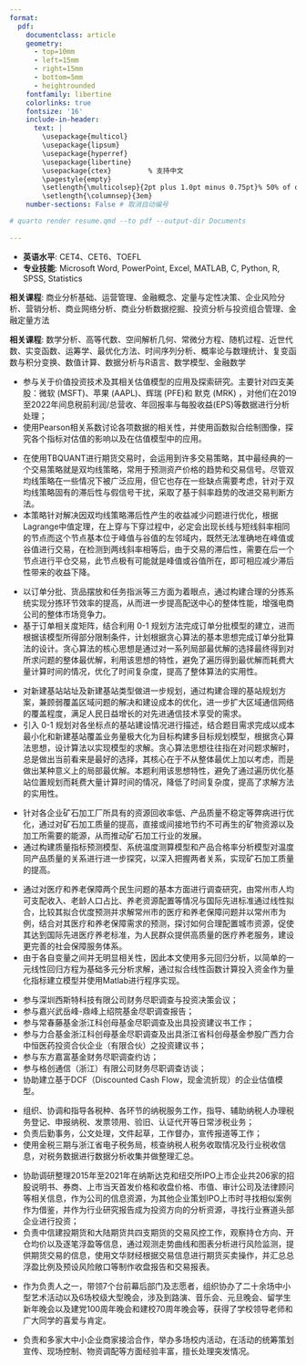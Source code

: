 ```yaml
---
format: 
  pdf: 
    documentclass: article
    geometry:
      - top=10mm
      - left=15mm
      - right=15mm
      - bottom=5mm
      - heightrounded
    fontfamily: libertine
    colorlinks: true
    fontsize: '16'
    include-in-header: 
      text: |
        \usepackage{multicol}
        \usepackage{lipsum}
        \usepackage{hyperref}
        \usepackage{libertine}
        \usepackage{ctex}         % 支持中文
        \pagestyle{empty}
        \setlength{\multicolsep}{2pt plus 1.0pt minus 0.75pt}% 50% of original values
        \setlength{\columnsep}{3em}
    number-sections: False # 取消自动编号

# quarto render resume.qmd --to pdf --output-dir Documents
  
---
```

<!-- TITLE -->
\begin{tabular}{@{} m{0.72\textwidth} m{0.25\textwidth} @{}}
    \begin{minipage}[t]{0.98\linewidth}
        \begin{flushleft}
            {\huge\bfseries 陈宇轩} \\[4mm]
            
            \begin{tabular}{@{} l @{\hspace{3mm}} l @{}} 
                \textbf{| 电子邮箱:}    & \href{mailto:cyxnbnb@bu.edu}{cyxnbnb@bu.edu} \\
                                   & \href{mailto:cyxnbnbnb@gmail.com}{cyxnbnbnb@gmail.com} \\
                
                \textbf{| 联系方式:}    & +1 (857) 256-4713 \\
                                   & +86 139-5799-2893 \\
                
                \textbf{| 个人网站:}     & \href{https://cyxnbnbnb.github.io/}{cyxnbnbnb.github.io} \\
                
                \textbf{| Github主页:} & \href{https://github.com/CYXNBNBNB}{github.com/CYXNBNBNB}
            \end{tabular}
            
            \vspace*{2mm}
        \end{flushleft}
    \end{minipage}
    &
    \raisebox{-0.8\height}{\includegraphics[width=0.75\linewidth,keepaspectratio]{images/1_inch.jpg}} % height控制图片高度  width控制图片大小
\end{tabular}
\vspace*{2mm}





<!-- Skills -->
\begin{large}{\bf 专业技能}
  \vspace{3pt}
  \hrule
\end{large}
* **英语水平**: CET4、CET6、TOEFL
* **专业技能**: Microsoft Word, PowerPoint, Excel, MATLAB, C, Python, R, SPSS, Statistics





<!-- EDUCATION: 1ST BULLET -->
\begin{large}
  {\bf 教育经历}
  \vspace{3pt}
  \hrule
  \begin{multicols}{2}
    \begin{flushleft}{\bf 波士顿大学}\end{flushleft}
    \begin{flushright}2024.9 - 2025.8\end{flushright}
  \end{multicols}
  \vspace{-0.17cm}
  \begin{multicols}{2}
    \begin{flushleft}硕士\hspace{1cm}应用商业分析\end{flushleft}
  \end{multicols}
  \vspace{-0.20cm}
\end{large}

**相关课程**: 商业分析基础、运营管理、金融概念、定量与定性决策、企业风险分析、营销分析、商业网络分析、商业分析数据挖掘、投资分析与投资组合管理、金融定量方法

\vspace{0.2cm}

<!-- EDUCATION: 2ND BULLET -->
\begin{large}
  \begin{multicols}{2}
    \begin{flushleft}{\bf 浙江工业大学}\end{flushleft}
    \begin{flushright}2020.9 - 2024.6\end{flushright}
  \end{multicols}
  \vspace{-0.17cm}
  \begin{multicols}{2}
    \begin{flushleft}理学学士\hspace{1cm}数学与应用数学\end{flushleft}
  \end{multicols}
  \vspace{-0.20cm}
\end{large}
**相关课程**: 数学分析、高等代数、空间解析几何、常微分方程、随机过程、近世代数、实变函数、运筹学、最优化方法、时间序列分析、概率论与数理统计、复变函数与积分变换、数值计算、数据分析与R语言、数学模型、金融数学<br>
  \begin{multicols}{2}
    \begin{flushleft}{\bf • 浙江工业大学数学建模竞赛三等奖}\end{flushleft}
    \begin{flushright}2022.5\end{flushright}
  \end{multicols}
    \begin{multicols}{2}
    \begin{flushleft}{\bf • 浙江省第十届大学生广告创意竞赛优秀奖}\end{flushleft}
    \begin{flushright}2022.7\end{flushright}
  \end{multicols}
    \begin{multicols}{2}
    \begin{flushleft}{\bf • 第14届全国大学生广告艺术大赛优秀奖}\end{flushleft}
    \begin{flushright}2022.7\end{flushright}
  \end{multicols}

\vspace{0.2cm}






<!--Research Projects : 1ST BULLET -->
\begin{large}{\bf 课题研究}
  \vspace{3pt}
  \hrule
  \begin{multicols}{2}
    \begin{flushleft}{\bf | 哥伦比亚大学}\end{flushleft}
    \begin{flushright}2023.7 – 2023.9\end{flushright}
  \end{multicols}
  \vspace{-0.17cm}
  \begin{multicols}{2}
    \parbox{1.4\linewidth}{\textbf{价值投资技术}: 评估模型在 CFA 认证中的高级应用与探索研究}
  \end{multicols}
  \vspace{-0.10cm}
\end{large}

\vspace{1.5pt}

* 参与关于价值投资技术及其相关估值模型的应用及探索研究。主要针对四支美股：微软 (MSFT)、苹果 (AAPL)、辉瑞 (PFE)和 默克 (MRK) ，对他们在2019至2022年间息税前利润/总营收、年回报率与每股收益(EPS)等数据进行分析处理；
* 使用Pearson相关系数讨论各项数据的相关性，并使用函数拟合绘制图像，探究各个指标对估值的影响以及在估值模型中的应用。

\vspace{0.2cm}

<!-- Research Projects : 2ND BULLET -->
\begin{large}
  \begin{flushleft}{\bf | 浙江工业大学}\end{flushleft}
  \begin{multicols}{2}
  \parbox{1.6\linewidth}{\bf TBL语言基于斜率趋势预测的改进双均线交易策略}
    \begin{flushright}2022.10\end{flushright}
  \end{multicols}
  \vspace{-0.17cm}
  \begin{multicols}{2}
    \begin{flushleft}\textit{算法设计}\end{flushleft}
    \begin{flushright}  \end{flushright}\end
  {multicols}
\end{large}
\vspace{-0.16cm}
* 在使用TBQUANT进行期货交易时，会运用到许多交易策略，其中最经典的一个交易策略就是双均线策略，常用于预测资产价格的趋势和交易信号。尽管双均线策略在一些情况下被广泛应用，但它也存在一些缺点需要考虑，针对于双均线策略固有的滞后性与假信号干扰，采取了基于斜率趋势的改进交易判断方法。
* 本策略针对解决因双均线策略滞后性产生的收益减少问题进行优化，根据Lagrange中值定理，在上穿与下穿过程中，必定会出现长线与短线斜率相同的节点而这个节点基本位于峰值与谷值的左邻域内，既然无法准确地在峰值或谷值进行交易，在检测到两线斜率相等后，由于交易的滞后性，需要在后一个节点进行平仓交易，此节点极有可能就是峰值或谷值所在，即可相应减少滞后性带来的收益下降。

\vspace{0.2cm}

<!-- Research Projects : 3RD BULLET -->
\begin{large}
  \begin{multicols}{2}
  \parbox{1.6\linewidth}{\bf 基于贪心算法思想的分拣系统优化问题研究}
    \begin{flushright}2022.8\end{flushright}
  \end{multicols}
  \vspace{-0.17cm}
  \begin{multicols}{2}
    \begin{flushleft}\textit{程序设计}\end{flushleft}
    \begin{flushright}  \end{flushright}\end
  {multicols}
\end{large}
\vspace{-0.16cm}
* 以订单分批、货品摆放和任务指派等三方面为着眼点，通过构建合理的分拣系统实现分拣环节效率的提高，从而进一步提高配送中心的整体性能，增强电商公司的整体市场竞争力。
* 基于订单相关度矩阵，结合利用 0-1 规划方法完成订单分批模型的建立，进而根据该模型所得部分限制条件，计划根据贪心算法的基本思想完成订单分批算法的设计。贪心算法的核心思想是通过对一系列局部最优解的选择最终得到对所求问题的整体最优解，利用该思想的特性，避免了遍历得到最优解而耗费大量计算时间的情况，优化了时间复杂度，提高了整体算法的实用性。

\vspace{0.2cm}

<!-- Research Projects : 4TH BULLET -->
\begin{large}
  \begin{multicols}{2}
  \parbox{1.6\linewidth}{\bf 基于多目标规划模型的移动通信网络站址规划和区域聚类问题}
    \begin{flushright}2022.8\end{flushright}
  \end{multicols}
  \vspace{-0.17cm}
  \begin{multicols}{2}
    \begin{flushleft}\textit{程序设计}\end{flushleft}
    \begin{flushright}  \end{flushright}\end
  {multicols}
\end{large}
\vspace{-0.16cm}
* 对新建基站站址及新建基站类型做进一步规划，通过构建合理的基站规划方案，兼顾弱覆盖区域问题的解决和建设成本的优化，进一步扩大区域通信网络的覆盖程度，满足人民日益增长的对先进通信技术享受的需求。
* 引入 0-1 规划对各坐标点的基站建设情况进行描述，结合题目需求完成以成本最小化和新建基站覆盖业务量极大化为目标构建多目标规划模型，根据贪心算法思想，设计算法以实现模型的求解。贪心算法思想往往指在对问题求解时，总是做出当前看来是最好的选择，其核心在于不从整体最优上加以考虑，而是做出某种意义上的局部最优解。本题利用该思想特性，避免了通过遍历优化基站位置规划而耗费大量计算时间的情况，降低了时间复杂度，提高了求解方法的实用性。

\vspace{0.2cm}

<!-- Research Projects : 5TH BULLET -->
\begin{large}
  \begin{multicols}{2}
  \parbox{1.6\linewidth}{\bf 基于多元线性回归的矿石加工质量控制问题研究}
    \begin{flushright}2022.7\end{flushright}
  \end{multicols}
  \vspace{-0.17cm}
  \begin{multicols}{2}
    \begin{flushleft}\textit{程序设计}\end{flushleft}
    \begin{flushright}  \end{flushright}\end
  {multicols}
\end{large}
\vspace{-0.16cm}
* 针对各企业矿石加工厂所具有的资源回收率低、产品质量不稳定等弊病进行优化，通过对矿石加工质量的提高，直接或间接地节约不可再生的矿物资源以及加工所需要的能源，从而推动矿石加工行业的发展。
* 通过构建质量指标预测模型、系统温度测算模型和产品合格率分析模型对温度同产品质量的关系进行进一步探究，以深入把握两者关系，实现矿石加工质量的提高。

\vspace{0.2cm}

<!-- Research Projects : 6TH BULLET -->
\begin{large}
  \begin{multicols}{2}
  \parbox{1.6\linewidth}{\bf 利用回归分析预测并求解常州市的医疗和养老保障问题}
    \begin{flushright}2022.7\end{flushright}
  \end{multicols}
  \vspace{-0.17cm}
  \begin{multicols}{2}
    \begin{flushleft}\textit{程序设计}\end{flushleft}
    \begin{flushright}  \end{flushright}\end
  {multicols}
\end{large}
\vspace{-0.16cm}
* 通过对医疗和养老保障两个民生问题的基本方面进行调查研究，由常州市人均可支配收入、老龄人口占比、养老资源配置等情况与国际先进标准通过线性拟合，比较其拟合优度预测并求解常州市的医疗和养老保障问题并以常州市为例，结合对其医疗和养老保障需求的预测，探讨如何合理配置城市资源，促使其达到国际先进医疗养老标准，为人民群众提供高质量的医疗养老服务，建设更完善的社会保障服务体系。
* 由于各自变量之间并无明显相关性，因此本文使用多元回归分析，以简单的一元线性回归方程为基础多元分析求解，通过拟合线性函数计算投入资金作为量化指标建立模型并使用Matlab进行程序实现。

\vspace{7pt}







<!-- EXPERIENCE : 1ST BULLET-->
\begin{large}{\bf 实习经历}
  \vspace{3pt}
  \hrule
  \begin{multicols}{2}
    \parbox{1.4\linewidth}{\bf 浙江金控投资管理有限公司}
    \begin{flushright}2024.4 - 2024.7\end{flushright}
  \end{multicols}
  \vspace{-0.17cm}
  \begin{multicols}{2}
    \begin{flushleft}\textit{财务部助理}\end{flushleft}
    \begin{flushright}  \end{flushright}\end
  {multicols}
\end{large}
\vspace{-0.16cm}
* 参与深圳西斯特科技有限公司财务尽职调查与投资决策会议；
* 参与嘉兴武岳峰-鼎峰上绍院基金尽职调查报告；
* 参与常春藤基金浙江科创母基金尽职调查及出具投资建议书工作；
* 参与力合基金浙江科创母基金尽职调查及出具浙江省科创母基金参股广西力合中恒医药投资合伙企业（有限合伙）之投资建议书；
* 参与东方嘉富基金财务尽职调查约访；
* 参与格创通信（浙江）有限公司财务尽职调查访谈；
* 协助建立基于DCF（Discounted Cash Flow，现金流折现）的企业估值模型。

\vspace{7pt}

<!-- EXPERIENCE : 2ND BULLET -->
\begin{large}
  \begin{multicols}{2}
    \parbox{1.4\linewidth}{\bf 国家税务总局金华市金东区税务局}
    \begin{flushright}2021.12 - 2022.1\end{flushright}
  \end{multicols}
  \vspace{-0.17cm}
  \begin{multicols}{2}
    \begin{flushleft}\textit{纳税服务岗、办公室综合岗}\end{flushleft}
    \begin{flushright}  \end{flushright}\end
  {multicols}
\end{large}
\vspace{-0.16cm}
* 组织、协调和指导各税种、各环节的纳税服务工作，指导、辅助纳税人办理税务登记、申报纳税、发票领用、验旧、认证代开等日常涉税业务；
* 负责后勤事务，公文处理，文件起草，工作督办，宣传报道等工作；
* 使用金税三期与浙江省电子税务局，核查纳税人税务收取情况及行业税收信息，对税务数据进行数据分析收集并做整理汇总。

\vspace{7pt}

<!-- EXPERIENCE : 3RD BULLET -->
\begin{large}
  \begin{multicols}{2}
  \parbox{1.4\linewidth}{\bf 杭州谦和明德股权投资有限公司}
    \begin{flushright}2021.8 - 2021.9\end{flushright}
  \end{multicols}
  \vspace{-0.17cm}
  \begin{multicols}{2}
    \begin{flushleft}\textit{投资助理}\end{flushleft}
    \begin{flushright}  \end{flushright}\end
  {multicols}
\end{large}
\vspace{-0.16cm}
* 协助调研整理2015年至2021年在纳斯达克和纽交所IPO上市企业共206家的招股说明书、券商、上市当天首发价格和收盘价格、市值、审计公司及法律顾问等相关信息，作为公司的信息资源，为其他企业策划IPO上市时寻找相似案例作为借鉴，并作为行业研究报告成为投资方向的分析资源，寻找行业赛道头部企业进行投资；
* 负责中信建投期货和大陆期货共四支期货的交易风控工作，观察持仓方向、开仓均价以及逐笔浮盈等信息，通过观测走势曲线和图表分析进行风险监测，提供期货交易的信息，使用文华财经根据交易信息进行期货买卖操作，并汇总总浮盈比例及预设风险敞口等制作收盘报告和交易报表。

\vspace{7pt}





<!-- Activity Experience  1st-->
\begin{large}{\bf 活动经历}
  \vspace{3pt}
  \hrule
  \begin{multicols}{2}
  \parbox{1.6\linewidth}{\bf 浙江工业大学星星索大学生艺术团}
    \begin{flushright}2020.9 - 2023.6\end{flushright}
  \end{multicols}
  \vspace{-0.17cm}
  \begin{flushleft}\textit{团长}\end{flushleft}
\end{large}
\vspace{-0.16cm}
* 作为负责人之一，带领7个台前幕后部门及志愿者，组织协办了二十余场中小型艺术活动以及6场校级大型晚会，涉及到路演、音乐会、元旦晚会、留学生新年晚会以及建党100周年晚会和建校70周年晚会等，获得了学校领导老师和广大同学的喜爱与肯定。

\vspace{7pt}

<!-- Practical experience  2nd-->
\begin{large}
  \begin{multicols}{2}
  \parbox{1.6\linewidth}{\bf 浙江工业大学精弘网络活动部}
    \begin{flushright}2020.9 - 2021.6\end{flushright}
  \end{multicols}
  \vspace{-0.17cm}
  \begin{flushleft}\textit{干事}\end{flushleft}
\end{large}
\vspace{-0.16cm}
* 负责和多家大中小企业商家接洽合作，举办多场校内活动，在活动的统筹策划宣传、现场控制、物资调配等方面经验丰富，擅长处理突发情况。

